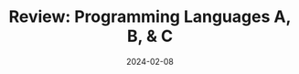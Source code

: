 ---
title: "Review: Programming Languages A, B, & C"
date: "2024-02-08"
slug: "review-programming-languages-a-b-and-c"
tags:
    - Course Review
    - Computer Science
isFeatured: true
---